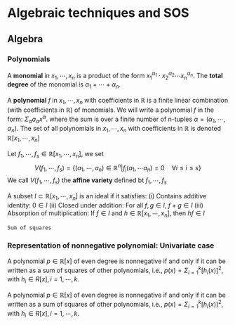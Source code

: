 # Algebraic techniques and SOS

## Algebra

### Polynomials

::: {.definitionbox}
::: {.definition #monomial name="Monomial,Polynomial"}
  A **monomial** in $x_1,\cdots,x_n$ is a product of the form $x_1^{\alpha_1}\cdot x_2^{\alpha_2}\cdots x_n^{\alpha_n}$. The **total degree** of the monomial is $\alpha_1+\cdots+\alpha_n$.
  
  A **polynomial** $f$ in $x_1,\cdots,x_n$ with coefficients in $\mathbb{R}$ is a finite linear combination (with coefficients in $\mathbb{R}$) of monomials. We will write a polynomial $f$ in the form: $\Sigma_\alpha a_\alpha x^\alpha$. where the sum is over a finite number of n-tuples $\alpha = (\alpha_1,\cdots,\alpha_n)$. The set of all polynomials in $x_1,\cdots,x_n$ with coefficients in $\mathbb{R}$ is denoted $\mathbb{R}[x_1,\cdots,x_n]$
:::
:::


::: {.definitionbox}
::: {.definition #affinevariety name="Affine Variety"}
  Let $f_1,\cdots,f_s\in\mathbb{R}[x_1,\cdots,x_n]$, we set $$V(f_1,\cdots,f_s) = \{(a_1,\cdots,a_n)\in\mathbb{R}^n|f_i(a_1,\cdots a_n)=0 \quad \forall i\leq i\leq s\}$$ We call $V(f_1,\cdots,f_s)$ the **affine variety** defined bt $f_1,\cdots,f_s$
:::
:::

::: {.definitionbox}
::: {.definition #ideal name="Ideal"}
  A subset $I\subset \mathbb{R}[x_1,\cdots,x_n]$ is an ideal if it satisfies:
  (i) Contains additive identity: $0\in I$
  (ii) Closed under addition: For all $f,g\in I$, $f+g\in I$
  (iii) Absorption of multiplication: If $f\in I$ and $h\in \mathbb{R}[x_1,\cdots,x_n]$, then $hf\in I$
:::
:::

::: {.definitionbox}
::: {.definition #sosquadpreorder name="Sum of squares,Quadratic Module and Preordering"}
	Sum of squares
:::
:::

### Representation of nonnegative polynomial: Univariate case

::: {.theorembox}
::: {.theorem #uniglobal name="Global version"}
  A polynomial $p\in\mathbb{R}[x]$ of even degree is nonnegative if and only if it can be written as a sum of squares of other polynomials, i.e., $p(x) = \Sigma^k_{i=1}[h_i(x)]^2$, with $h_i\in R[x], i = 1,\cdots, k$.
:::
:::

::: {.theorembox}
::: {.theorem #unifiniteinterval name="Compact interval version"}
  A polynomial $p\in\mathbb{R}[x]$ of even degree is nonnegative if and only if it can be written as a sum of squares of other polynomials, i.e., $p(x) = \Sigma^k_{i=1}[h_i(x)]^2$, with $h_i\in R[x], i = 1,\cdots, k$.
:::
:::
